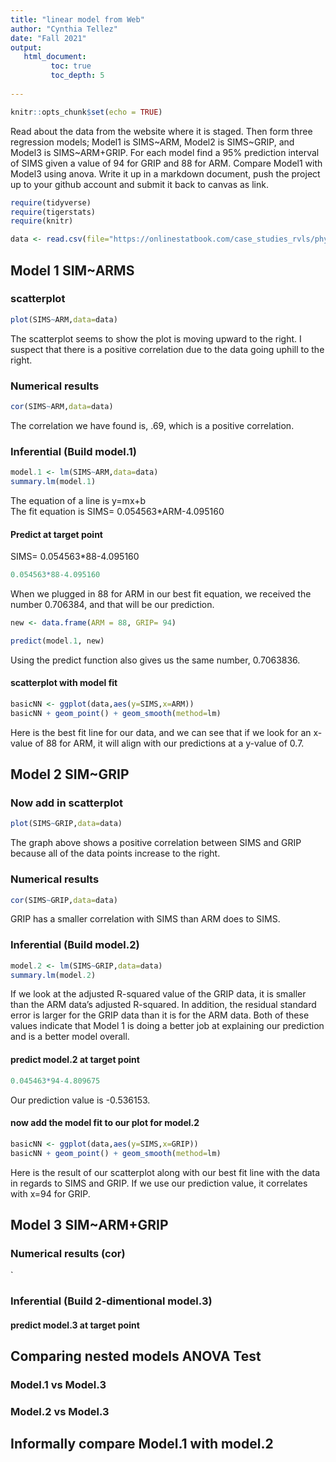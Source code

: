 ```yaml
---
title: "linear model from Web"
author: "Cynthia Tellez"
date: "Fall 2021"
output:
   html_document:
         toc: true
         toc_depth: 5
        
---
```


```r
knitr::opts_chunk$set(echo = TRUE)
```

Read about the data from the website where it is staged.  Then form three regression models; Model1 is SIMS~ARM, Model2 is SIMS~GRIP, and Model3 is SIMS~ARM+GRIP. For each model find a 95% prediction interval of SIMS given a value of 94  for GRIP and 88 for ARM. Compare Model1 with Model3 using anova. Write it up in a markdown document, push the project up to your github account and submit it back to canvas as link. 

 


```r
require(tidyverse)
require(tigerstats)
require(knitr)

```

```r
data <- read.csv(file="https://onlinestatbook.com/case_studies_rvls/physical_strength/data.txt",sep="",header=TRUE)  

```

## Model 1 SIM~ARMS

### scatterplot
```r
plot(SIMS~ARM,data=data)
```

The scatterplot seems to show the plot is moving upward to the right. I suspect that there is a positive correlation due to the data going uphill to the right. 

### Numerical results

```r
cor(SIMS~ARM,data=data)
```

The correlation we have found is, .69, which is a positive correlation.  

### Inferential  (Build model.1)

```r
model.1 <- lm(SIMS~ARM,data=data)
summary.lm(model.1)
```

The equation of a line is y=mx+b  
The fit equation is SIMS= 0.054563*ARM-4.095160

#### Predict at target point

SIMS= 0.054563*88-4.095160
```r
0.054563*88-4.095160
```
 
 When we plugged in 88 for ARM in our best fit equation, we received the number 0.706384, and that will be our prediction.
 
```r
new <- data.frame(ARM = 88, GRIP= 94)
```
```r
predict(model.1, new)
```

Using the predict function also gives us the same number, 0.7063836.

#### scatterplot with model fit

```r
basicNN <- ggplot(data,aes(y=SIMS,x=ARM))
basicNN + geom_point() + geom_smooth(method=lm)
```

Here is the best fit line for our data, and we can see that if we look for an x-value of 88 for ARM, it will align with our predictions at a y-value of 0.7.
  
## Model 2 SIM~GRIP

### Now add in scatterplot

```r
plot(SIMS~GRIP,data=data)
```

The graph above shows a positive correlation between SIMS and GRIP because all of the data points increase to the right. 

### Numerical results 

```r
cor(SIMS~GRIP,data=data)
```

GRIP has a smaller correlation with SIMS than ARM does to SIMS. 

### Inferential  (Build model.2)

```r
model.2 <- lm(SIMS~GRIP,data=data)
summary.lm(model.2)
```
  
If we look at the adjusted R-squared value of the GRIP data, it is smaller than the ARM data's adjusted R-squared. In addition, the residual standard error is larger for the GRIP data than it is for the ARM data. Both of these values indicate that Model 1 is doing a better job at explaining our prediction and is a better model overall.

#### predict model.2 at target point

```r
0.045463*94-4.809675
```

Our prediction value is -0.536153.

#### now add the model fit to our plot for model.2

```r
basicNN <- ggplot(data,aes(y=SIMS,x=GRIP))
basicNN + geom_point() + geom_smooth(method=lm)
```

Here is the result of our scatterplot along with our best fit line with the data in regards to SIMS and GRIP. If we use our prediction value, it correlates with x=94 for GRIP.

## Model 3 SIM~ARM+GRIP

### Numerical results (cor)

`
  
### Inferential  (Build 2-dimentional model.3)

#### predict model.3 at target point
  

## Comparing nested models ANOVA Test

### Model.1 vs Model.3
### Model.2 vs Model.3

## Informally compare Model.1 with model.2

